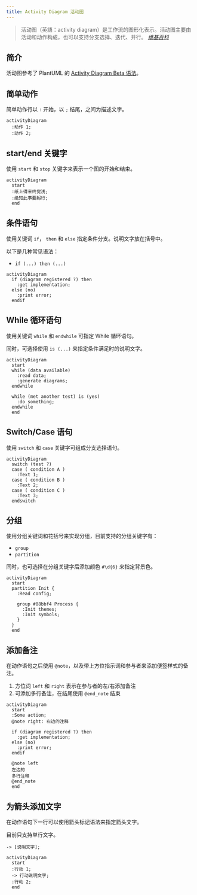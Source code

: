 ```yaml
---
title: Activity Diagram 活动图
---
```


> 活动图（英語：activity diagram）是工作流的图形化表示。活动图主要由活动和动作构成，也可以支持分支选择、迭代、并行。
> <cite><a href="https://www.wikiwand.com/zh/活动图">维基百科</a></cite>

## 简介

活动图参考了 PlantUML 的 [Activity Diagram Beta 语法](https://plantuml.com/zh/activity-diagram-beta)。

## 简单动作

简单动作行以 `:` 开始，以 `;` 结尾，之间为描述文字。

```pintora play
activityDiagram
  :动作 1;
  :动作 2;
```

## start/end 关键字

使用 `start` 和 `stop` 关键字来表示一个图的开始和结束。

```pintora play
activityDiagram
  start
  :纸上得来终觉浅;
  :绝知此事要躬行;
  end
```

## 条件语句

使用关键词 `if`， `then` 和 `else` 指定条件分支。说明文字放在括号中。

以下是几种常见语法：

- `if (...) then (...)`

```pintora play
activityDiagram
  if (diagram registered ?) then
    :get implementation;
  else (no)
    :print error;
  endif
```

## While 循环语句

使用关键词 `while` 和 `endwhile` 可指定 While 循环语句。

同时，可选择使用 `is (...)` 来指定条件满足时的说明文字。

```pintora play
activityDiagram
  start
  while (data available)
    :read data;
    :generate diagrams;
  endwhile

  while (met another test) is (yes)
    :do something;
  endwhile
  end
```

## Switch/Case 语句

使用 `switch` 和 `case` 关键字可组成分支选择语句。

```pintora play
activityDiagram
  switch (test ?)
  case ( condition A )
    :Text 1;
  case ( condition B )
    :Text 2;
  case ( condition C )
    :Text 3;
  endswitch
```

## 分组

使用分组关键词和花括号来实现分组，目前支持的分组关键字有：

- `group`
- `partition`

同时，也可选择在分组关键字后添加颜色 `#\d{6}` 来指定背景色。

```pintora play
activityDiagram
  start
  partition Init {
    :Read config;

    group #88bbf4 Process {
      :Init themes;
      :Init symbols;
    }
  }
  end
```

## 添加备注

在动作语句之后使用 `@note`，以及带上方位指示词和参与者来添加便签样式的备注。

1. 方位词 `left` 和 `right` 表示在参与者的左/右添加备注
1. 可添加多行备注，在结尾使用 `@end_note` 结束

```pintora play
activityDiagram
  start
  :Some action;
  @note right: 右边的注释

  if (diagram registered ?) then
    :get implementation;
  else (no)
    :print error;
  endif

  @note left
  左边的
  多行注释
  @end_note
  end
```

## 为箭头添加文字

在动作语句下一行可以使用箭头标记语法来指定箭头文字。

目前只支持单行文字。

```
-> [说明文字];
```

```pintora play
activityDiagram
  start
  :行动 1;
  -> 行动说明文字;
  :行动 2;
  end
```
